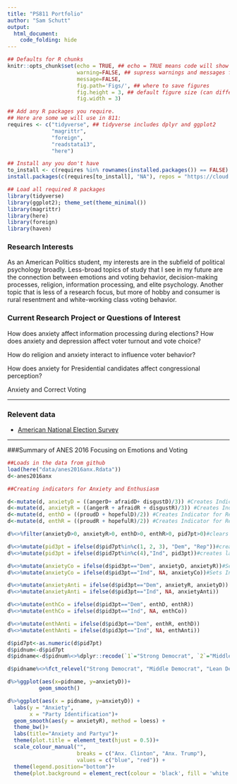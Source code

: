 ```yaml
---
title: "PS811 Portfolio"
author: "Sam Schutt"
output:
  html_document:
    code_folding: hide
---
```

```r
## Defaults for R chunks
knitr::opts_chunk$set(echo = TRUE, ## echo = TRUE means code will show
                      warning=FALSE, ## supress warnings and messages from R
                      message=FALSE,
                      fig.path='Figs/', ## where to save figures
                      fig.height = 3, ## default figure size (can differ in each chunk)
                      fig.width = 3)

## Add any R packages you require. 
## Here are some we will use in 811:
requires <- c("tidyverse", ## tidyverse includes dplyr and ggplot2
              "magrittr",
              "foreign",
              "readstata13",
              "here")

## Install any you don't have
to_install <- c(requires %in% rownames(installed.packages()) == FALSE)
install.packages(c(requires[to_install], "NA"), repos = "https://cloud.r-project.org/" )

## Load all required R packages
library(tidyverse)
library(ggplot2); theme_set(theme_minimal())
library(magrittr)
library(here)
library(foreign)
library(haven)
```
<!-- The above header sets everything up. -->





<!-- Replace the below with bit about you. -->
### Research Interests
As an American Politics student, my interests are in the subfield of political psychology broadly. Less-broad topics of study that I see in my future are the connection between emotions and voting behavior, decision-making processes, religion, information processing, and elite psychology. Another topic that is less of a research focus, but more of hobby and consumer is rural resentment and white-working class voting behavior. 

### Current Research Project or Questions of Interest
How does anxiety affect information processing during elections? How does anxiety and depression affect voter turnout and vote choice? 

How do religion and anxiety interact to influence voter behavior?

How does anxiety for Presidential candidates affect congressional perception?

Anxiety and Correct Voting 

---

### Relevent data

- [American National Election Survey](https://electionstudies.org/)


---

###Summary of ANES 2016 Focusing on Emotions and Voting
```r
##Loads in the data from github
load(here("data/anes2016anx.Rdata"))
d<-anes2016anx

```




```r
##Creating indicators for Anxiety and Enthusiasm

d<-mutate(d, anxietyD = ((angerD+ afraidD+ disgustD)/3)) #Creates Indicator for Respondent's Anxiety for the Democratic Candidate
d<-mutate(d, anxietyR = ((angerR + afraidR + disgustR)/3)) #Creates Indicator for Respondent's Anxiety for the Republican Candidate
d<-mutate(d, enthD = ((proudD + hopefulD)/2)) #Creates Indicator for Respondent's Enthusiasm for the Democratic Candidate
d<-mutate(d, enthR = ((proudR + hopefulR)/2)) #Creates Indicator for Respondent's Enthusiasm for the Republican Candidate

```

```r

d%<>%filter(anxietyD>0, anxietyR>0, enthD>0, enthR>0, pid7pt>0)#clears out non-responses

d%<>%mutate(pid3pt = ifelse(d$pid7pt%in%c(1, 2, 3), "Dem", "Rep"))#creates 3 point party id variable
d%<>%mutate(pid3pt = ifelse(d$pid7pt%in%c(4),"Ind", pid3pt))#creates label for indep

d%<>%mutate(anxietyCo = ifelse(d$pid3pt=="Dem", anxietyD, anxietyR))#Set anxiety for co partisans for Dems/Reps unidimension scale (70 anxiety for Clinton by Dem=70 Anxiety for Trump by rep)
d%<>%mutate(anxietyCo = ifelse(d$pid3pt=="Ind", NA, anxietyCo))#Sets Independent anxiety NA for copartisans so na.omit rids

d%<>%mutate(anxietyAnti = ifelse(d$pid3pt=="Dem", anxietyR, anxietyD))
d%<>%mutate(anxietyAnti = ifelse(d$pid3pt=="Ind", NA, anxietyAnti))

d%<>%mutate(enthCo = ifelse(d$pid3pt=="Dem", enthD, enthR))
d%<>%mutate(enthCo = ifelse(d$pid3pt=="Ind", NA, enthCo))

d%<>%mutate(enthAnti = ifelse(d$pid3pt=="Dem", enthR, enthD))
d%<>%mutate(enthAnti = ifelse(d$pid3pt=="Ind", NA, enthAnti))

d$pid7pt<-as.numeric(d$pid7pt)
d$pidnum<-d$pid7pt
d$pidname<-d$pidnum%<>%dplyr::recode(`1`="Strong Democrat", `2`="Middle Democrat", `3`="Lean Democrat", `4`="Independent", `5`="Lean Republican", `6`="Middle Republican", `7`="Strong Republican")

d$pidname%<>%fct_relevel("Strong Democrat", "Middle Democrat", "Lean Democrat", "Independent", "Lean Republican", "Middle Republican", "Strong Republican")

```

```r

d%>%ggplot(aes(x=pidname, y=anxietyD))+
          geom_smooth()

d%>%ggplot(aes(x = pidname, y=anxietyD)) +
  labs(y = "Anxiety",
       x = "Party Identification")+
  geom_smooth(aes(y = anxietyR), method = loess) + 
  theme_bw()+
  labs(title="Anxiety and Partyu")+
  theme(plot.title = element_text(hjust = 0.5))+
  scale_colour_manual("", 
                      breaks = c("Anx. Clinton", "Anx. Trump"),
                      values = c("blue", "red")) +
  theme(legend.position="bottom")+
  theme(plot.background = element_rect(colour = 'black', fill = 'white', size = 3, linetype='solid'))
```
